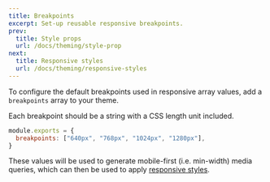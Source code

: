```yaml
---
title: Breakpoints
excerpt: Set-up reusable responsive breakpoints.
prev:
  title: Style props
  url: /docs/theming/style-prop
next:
  title: Responsive styles
  url: /docs/theming/responsive-styles
---
```


To configure the default breakpoints used in responsive array values, add a `breakpoints` array to your theme.

Each breakpoint should be a string with a CSS length unit included.

```js title=theme.js
module.exports = {
  breakpoints: ["640px", "768px", "1024px", "1280px"],
}
```

These values will be used to generate mobile-first (i.e. min-width) media queries, which can then be used to apply [responsive styles](/docs/theming/responsive-styles).
